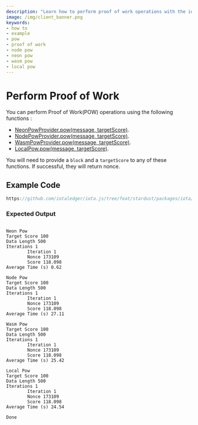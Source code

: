 ```yaml
---
description: "Learn how to perform proof of work operations with the iota.js client library."
image: /img/client_banner.png
keywords:
- how to
- example
- pow
- proof of work
- node pow
- neon pow
- wasm pow
- local pow
---
```

# Perform Proof of Work

You can perform Proof of Work(POW) operations using the following functions :

* [NeonPowProvider.pow(message, targetScore)](../references/pow-neon/classes/NeonPowProvider.md#pow).
* [NodePowProvider.pow(message, targetScore)](../references/pow-node/classes/NodePowProvider.md#pow).
* [WasmPowProvider.pow(message, targetScore)](../references/pow-wasm/classes/WasmPowProvider#pow).
* [LocalPow.pow(message, targetScore)](../references/client/classes/LocalPowProvider#pow).

You will need to provide a `block` and a `targetScore` to any of these functions.  If successful, they will return nonce.

## Example Code

```ts reference
https://github.com/iotaledger/iota.js/tree/feat/stardust/packages/iota/examples/pow/src/index.ts
```

### Expected Output

```plaintext

Neon Pow
Target Score 100
Data Length 500
Iterations 1
        Iteration 1
        Nonce 173109
        Score 118.098
Average Time (s) 0.62

Node Pow
Target Score 100
Data Length 500
Iterations 1
        Iteration 1
        Nonce 173109
        Score 118.098
Average Time (s) 27.11

Wasm Pow
Target Score 100
Data Length 500
Iterations 1
        Iteration 1
        Nonce 173109
        Score 118.098
Average Time (s) 25.42

Local Pow
Target Score 100
Data Length 500
Iterations 1
        Iteration 1
        Nonce 173109
        Score 118.098
Average Time (s) 24.54

Done
```